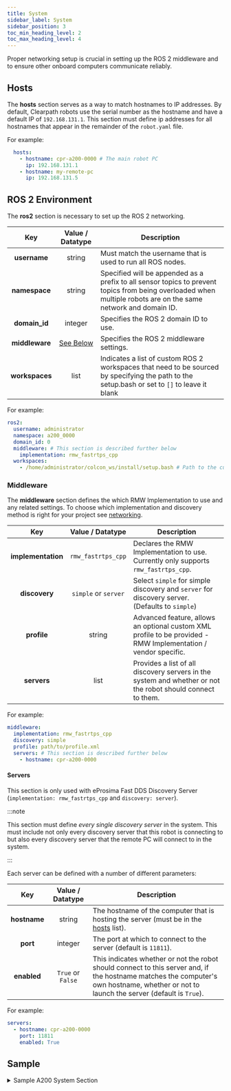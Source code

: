 ```yaml
---
title: System
sidebar_label: System
sidebar_position: 3
toc_min_heading_level: 2
toc_max_heading_level: 4
---
```

Proper networking setup is crucial in setting up the ROS 2 middleware and to ensure other onboard computers communicate reliably.

## Hosts

The **hosts** section serves as a way to match hostnames to IP addresses. By default, Clearpath robots use the serial number as
the hostname and have a default IP of `192.168.131.1`. This section must define ip addresses for all hostnames that appear in
the remainder of the `robot.yaml` file. 

For example:

```yaml
  hosts:
    - hostname: cpr-a200-0000 # The main robot PC
      ip: 192.168.131.1
    - hostname: my-remote-pc
      ip: 192.168.131.5
```

## ROS 2 Environment

The **ros2** section is necessary to set up the ROS 2 networking.

| Key | Value / Datatype | Description |
|:---:| :--------------: | ----------- |
| **username**   | string    | Must match the username that is used to run all ROS nodes. |
| **namespace**  | string    | Specified will be appended as a prefix to all sensor topics to prevent topics from being overloaded when multiple robots are on the same network and domain ID. |
| **domain_id**  | integer   | Specifies the ROS 2 domain ID to use. |
| **middleware** | [See Below](#middleware) | Specifies the ROS 2 middleware settings. |
| **workspaces** | list      | Indicates a list of custom ROS 2 workspaces that need to be sourced by specifying the path to the setup.bash or set to `[]` to leave it blank |

For example:

```yaml
ros2:
  username: administrator
  namespace: a200_0000
  domain_id: 0
  middleware: # This section is described further below
    implementation: rmw_fastrtps_cpp
  workspaces:
    - /home/administrator/colcon_ws/install/setup.bash # Path to the custom workspace
```

### Middleware

The **middleware** section defines the which RMW Implementation to use and any related settings. To choose
which implementation and discovery method is right for your project see [networking](../../networking/ros2-networking.mdx).

| Key | Value / Datatype | Description |
|:---:| :--------------: | ----------- |
| **implementation** | `rmw_fastrtps_cpp`   | Declares the RMW Implementation to use. Currently only supports `rmw_fastrtps_cpp`. |
| **discovery**      | `simple` or `server` | Select `simple` for simple discovery and `server` for discovery server. (Defaults to `simple`) |
| **profile**        | string               | Advanced feature, allows an optional custom XML profile to be provided - RMW Implementation / vendor specific. |
| **servers**        | list                 | Provides a list of all discovery servers in the system and whether or not the robot should connect to them. |

For example:

```yaml
middleware:
  implementation: rmw_fastrtps_cpp
  discovery: simple
  profile: path/to/profile.xml
  servers: # This section is described further below
    - hostname: cpr-a200-0000
```

#### Servers

This section is only used with eProsima Fast DDS Discovery Server (`implementation: rmw_fastrtps_cpp` and `discovery: server`).

:::note

This section must define *every single discovery server* in the system. This must include not only every discovery server
that this robot is connecting to but also every discovery server that the remote PC will connect to in the system.

:::

Each server can be defined with a number of different parameters:

| Key | Value / Datatype | Description |
|:---:| :--------------: | ----------- |
| **hostname** | string            | The hostname of the computer that is hosting the server (must be in the [hosts](#Hosts) list). |
| **port**     | integer           | The port at which to connect to the server (default is `11811`). |
| **enabled**  | `True` or `False` | This indicates whether or not the robot should connect to this server and, if the hostname matches the computer's own hostname, whether or not to launch the server (default is `True`). |

For example:
```yaml
servers:
  - hostname: cpr-a200-0000
    port: 11811
    enabled: True
```

## Sample

<details><summary>Sample A200 System Section</summary>
<p>

In our sample, we have a **Husky A200** platform whose primary computer has the hostname: `cpr-a200-0000` and IP: `192.168.131.1`.

By default, all Clearpath robots use the username `administrator` and the robot's namespace matches the `serial_number`.

```yaml
system:
  hosts:
    - hostname: cpr-a200-0000
      ip: 192.168.131.1
  ros2:
    username: administrator
    namespace: a200_0000
    domain_id: 0
    middleware:
      implementation: rmw_fastrtps_cpp
      discovery: simple
    workspaces: []
```

At this point, with just the **serial_number** and **system** defined, our robot is just the standard **Husky A200** platform, and looks like this:

<center>
  <figure>
    <img
      src={require("../img/husky_platform_0.png").default}
      width="500"
    />
    <figcaption>Default Husky A200</figcaption>
  </figure>
</center>

</p>
</details>
